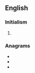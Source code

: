 {{also|yhä}}
==English==

===Initialism===
{{rfc-header|Initialism}}
{{head|en|initialism}}

# {{w|Youth Hostels Association}}

===Anagrams===
* {{l|en|AYH}}
* {{l|en|hay}}
* {{l|en|yah}}